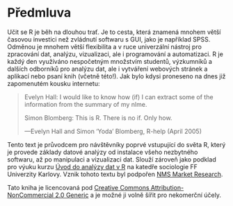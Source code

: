 # Předmluva {.unnumbered}

Učit se R je běh na dlouhou trať. Je to cesta, která znamená mnohem větší časovou investici než zvládnutí softwaru s GUI, jako je například SPSS. Odměnou je mnohem větší flexibilita a v ruce univerzální nástroj pro zpracování dat, analýzu, vizualizaci, ale i programování a automatizaci. R je každý den využíváno nespočetným množstvím studentů, výzkumníků a dalších odborníků pro analýzu dat, ale i vytváření webových stránek a aplikací nebo psaní knih (včetně této!). Jak bylo kdysi proneseno na dnes již zapomenutém kousku internetu:

> Evelyn Hall: I would like to know how (if) I can extract some of the information from the summary of my nlme.
>
> Simon Blomberg: This is R. There is no if. Only how.
>
> ---Evelyn Hall and Simon 'Yoda' Blomberg, R-help (April 2005)

Tento text je průvodcem pro návštěvníky poprvé vstupující do světa R, který je provede základy datové analýzy od instalace všeho nezbytného softwaru, až po manipulaci a vizualizaci dat. Slouží zároveň jako podklad pro výuku kurzu [Úvod do analýzy dat v R](https://sociology-fa-cu.github.io/Uvod_do_analyzy_dat_v_R/) na katedře sociologie FF Univerzity Karlovy. Vznik tohoto textu byl podpořen [NMS Market Research](https://nms.global/cz/).

Tato kniha je licencovaná pod [Creative Commons Attribution-NonCommercial 2.0 Generic](https://creativecommons.org/licenses/by-nc/2.0/) a je možné ji volně šířit pro nekomerční účely.
